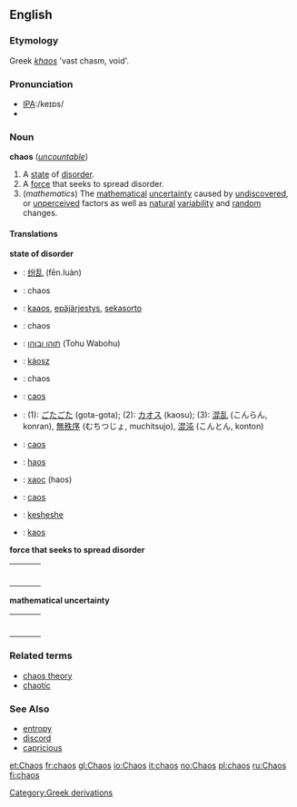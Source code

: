 ==English==
===Etymology===
Greek ''[[khaos]]'' 'vast chasm, void'.

===Pronunciation===
*[[w:International Phonetic Alphabet|IPA]]:/keɪɒs/
*{{audio|en-us-chaos.ogg|Audio (US)}}

=== Noun ===
'''chaos''' (''[[uncountable]]'')
#A [[state]] of [[disorder]].
#A [[force]] that seeks to spread disorder.
#(''mathematics'') The [[mathematical]] [[uncertainty]] caused by [[undiscovered]], or [[unperceived]] factors as well as [[natural]] [[variability]] and [[random]] changes.

==== Translations ====
'''state of disorder'''
{{top}}
*{{zh}}: [[纷乱]] (fēn.luàn)
*{{nl}}: chaos {{m}}
*{{fi}}: [[kaaos]], [[epäjärjestys]], [[sekasorto]]
*{{fr}}: chaos {{m}}
*{{he}}: [[תוהו ובוהו]] (Tohu Wabohu)
*{{hu}}: [[káosz]]
*{{ia}}: chaos
*{{it}}: [[caos#Italian|caos]] {{m}}
{{mid}}
*{{ja}}: (1): [[ごたごた]] (gota-gota); (2): [[カオス]] (kaosu); (3): [[混乱]] (こんらん, konran), [[無秩序]] (むちつじょ, muchitsujo), [[混沌]] (こんとん, konton)
*{{pt}}: [[caos#Portuguese|caos]] {{m}}
*{{ro}}: [[haos]] {{n}}
*{{ru}}: [[хаос]] (haos) {{n}}
*{{es}}: [[caos#Spanish|caos]]
*{{sw}}: [[kesheshe]]
*{{sv}}: [[kaos]] {{n}}
{{bottom}}

'''force that seeks to spread disorder'''
{| border=0  width=100%
|-
|bgcolor="#FFFFE0" valign=top width=48%|
{|
|}
| width=1% |
|bgcolor="#FFFFE0" valign=top width=48%|
{|
|}
|}

'''mathematical uncertainty'''
{| border=0  width=100%
|-
|bgcolor="#FFFFE0" valign=top width=48%|
{|
|}
| width=1% |
|bgcolor="#FFFFE0" valign=top width=48%|
{|
|}
|}

===Related terms===
*[[chaos theory]]
*[[chaotic]]

===See Also===
*[[entropy]]
*[[discord]]
*[[capricious]]

[[Category:Greek derivations]]

[[et:Chaos]]
[[fr:chaos]]
[[gl:Chaos]]
[[io:Chaos]]
[[it:chaos]]
[[no:Chaos]]
[[pl:chaos]]
[[ru:Chaos]]
[[fi:chaos]]